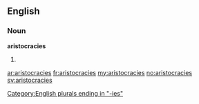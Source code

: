 ==English==

===Noun===
'''aristocracies'''

# {{plural of|[[aristocracy]]}}

[[Category:English plurals ending in "-ies"]]

[[ar:aristocracies]]
[[fr:aristocracies]]
[[my:aristocracies]]
[[no:aristocracies]]
[[sv:aristocracies]]